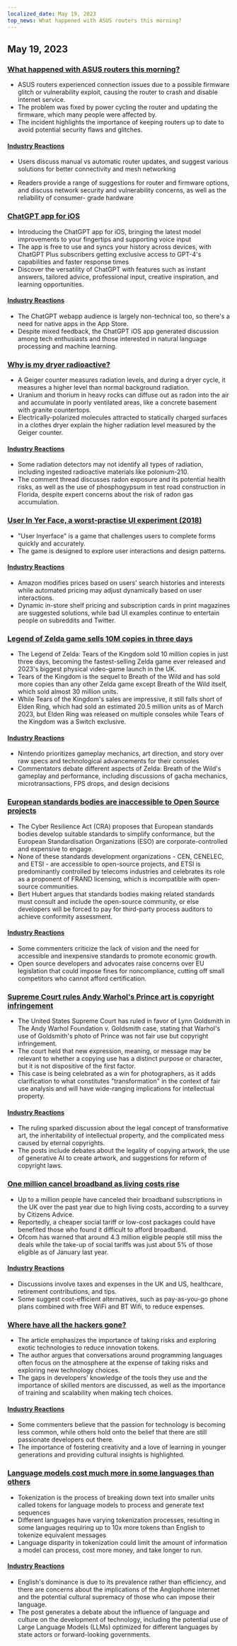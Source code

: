 ```yaml
---
localized_date: May 19, 2023
top_news: What happened with ASUS routers this morning?
---
```




<CallToAction />

<Steps>

## May 19, 2023

### [What happened with ASUS routers this morning?](https://www.downtowndougbrown.com/2023/05/what-happened-with-asus-routers-this-morning/)

- ASUS routers experienced connection issues due to a possible firmware glitch or vulnerability exploit, causing the router to crash and disable internet service.
- The problem was fixed by power cycling the router and updating the firmware, which many people were affected by.
- The incident highlights the importance of keeping routers up to date to avoid potential security flaws and glitches.

#### [Industry Reactions](http://news.ycombinator.com/item?id=35983866)

- Users discuss manual vs automatic router updates, and suggest various solutions for better connectivity and mesh networking

- Readers provide a range of suggestions for router and firmware options, and discuss network security and vulnerability concerns, as well as the reliability of consumer- grade hardware

### [ChatGPT app for iOS](https://openai.com/blog/introducing-the-chatgpt-app-for-ios)

- Introducing the ChatGPT app for iOS, bringing the latest model improvements to your fingertips and supporting voice input
- The app is free to use and syncs your history across devices, with ChatGPT Plus subscribers getting exclusive access to GPT-4's capabilities and faster response times
- Discover the versatility of ChatGPT with features such as instant answers, tailored advice, professional input, creative inspiration, and learning opportunities.

#### [Industry Reactions](http://news.ycombinator.com/item?id=35990552)

- The ChatGPT webapp audience is largely non-technical too, so there's a need for native apps in the App Store.
- Despite mixed feedback, the ChatGPT iOS app generated discussion among tech enthusiasts and those interested in natural language processing and machine learning.

### [Why is my dryer radioactive?](https://physics.stackexchange.com/questions/764460/why-is-my-dryer-radioactive)

- A Geiger counter measures radiation levels, and during a dryer cycle, it measures a higher level than normal background radiation.
- Uranium and thorium in heavy rocks can diffuse out as radon into the air and accumulate in poorly ventilated areas, like a concrete basement with granite countertops.
- Electrically-polarized molecules attracted to statically charged surfaces in a clothes dryer explain the higher radiation level measured by the Geiger counter.

#### [Industry Reactions](http://news.ycombinator.com/item?id=35990858)

- Some radiation detectors may not identify all types of radiation, including ingested radioactive materials like polonium-210.
- The comment thread discusses radon exposure and its potential health risks, as well as the use of phosphogypsum in test road construction in Florida, despite expert concerns about the risk of radon gas accumulation.

### [User In Yer Face, a worst-practise UI experiment (2018)](https://userinyerface.com/)

- "User Inyerface" is a game that challenges users to complete forms quickly and accurately.
- The game is designed to explore user interactions and design patterns.

#### [Industry Reactions](http://news.ycombinator.com/item?id=35985240)

- Amazon modifies prices based on users' search histories and interests while automated pricing may adjust dynamically based on user interactions.
- Dynamic in-store shelf pricing and subscription cards in print magazines are suggested solutions, while bad UI examples continue to entertain people on subreddits and Twitter.

### [Legend of Zelda game sells 10M copies in three days](https://finance.yahoo.com/news/legend-zelda-game-sells-10-172603983.html)

- The Legend of Zelda: Tears of the Kingdom sold 10 million copies in just three days, becoming the fastest-selling Zelda game ever released and 2023's biggest physical video-game launch in the UK.
- Tears of the Kingdom is the sequel to Breath of the Wild and has sold more copies than any other Zelda game except Breath of the Wild itself, which sold almost 30 million units.
- While Tears of the Kingdom's sales are impressive, it still falls short of Elden Ring, which had sold an estimated 20.5 million units as of March 2023, but Elden Ring was released on multiple consoles while Tears of the Kingdom was a Switch exclusive.

#### [Industry Reactions](http://news.ycombinator.com/item?id=35986956)

- Nintendo prioritizes gameplay mechanics, art direction, and story over raw specs and technological advancements for their consoles
- Commentators debate different aspects of Zelda: Breath of the Wild's gameplay and performance, including discussions of gacha mechanics, microtransactions, FPS drops, and design decisions

### [European standards bodies are inaccessible to Open Source projects](https://blog.opensource.org/another-issue-with-the-cyber-resilience-act-european-standards-bodies-are-inaccessible-to-open-source-projects/)

- The Cyber Resilience Act (CRA) proposes that European standards bodies develop suitable standards to simplify conformance, but the European Standardisation Organizations (ESO) are corporate-controlled and expensive to engage.
- None of these standards development organizations - CEN, CENELEC, and ETSI - are accessible to open-source projects, and ETSI is predominantly controlled by telecoms industries and celebrates its role as a proponent of FRAND licensing, which is incompatible with open-source communities.
- Bert Hubert argues that standards bodies making related standards must consult and include the open-source community, or else developers will be forced to pay for third-party process auditors to achieve conformity assessment.

#### [Industry Reactions](http://news.ycombinator.com/item?id=35985590)

- Some commenters criticize the lack of vision and the need for accessible and inexpensive standards to promote economic growth.
- Open source developers and advocates raise concerns over EU legislation that could impose fines for noncompliance, cutting off small competitors who cannot afford certification.

### [Supreme Court rules Andy Warhol's Prince art is copyright infringement](https://petapixel.com/2023/05/18/supreme-court-rules-andy-warhols-prince-art-is-copyright-infringement/)

- The United States Supreme Court has ruled in favor of Lynn Goldsmith in The Andy Warhol Foundation v. Goldsmith case, stating that Warhol's use of Goldsmith's photo of Prince was not fair use but copyright infringement.
- The court held that new expression, meaning, or message may be relevant to whether a copying use has a distinct purpose or character, but it is not dispositive of the first factor.
- This case is being celebrated as a win for photographers, as it adds clarification to what constitutes "transformation" in the context of fair use analysis and will have wide-ranging implications for intellectual property.

#### [Industry Reactions](http://news.ycombinator.com/item?id=35991725)

- The ruling sparked discussion about the legal concept of transformative art, the inheritability of intellectual property, and the complicated mess caused by eternal copyrights.
- The posts include debates about the legality of copying artwork, the use of generative AI to create artwork, and suggestions for reform of copyright laws.

### [One million cancel broadband as living costs rise](https://www.bbc.com/news/technology-65622403)

- Up to a million people have canceled their broadband subscriptions in the UK over the past year due to high living costs, according to a survey by Citizens Advice.
- Reportedly, a cheaper social tariff or low-cost packages could have benefited those who found it difficult to afford broadband.
- Ofcom has warned that around 4.3 million eligible people still miss the deals while the take-up of social tariffs was just about 5% of those eligible as of January last year.

#### [Industry Reactions](http://news.ycombinator.com/item?id=35984928)

- Discussions involve taxes and expenses in the UK and US, healthcare, retirement contributions, and tips.
- Some suggest cost-efficient alternatives, such as pay-as-you-go phone plans combined with free WiFi and BT Wifi, to reduce expenses.

### [Where have all the hackers gone?](https://morepablo.com/2023/05/where-have-all-the-hackers-gone.html)

- The article emphasizes the importance of taking risks and exploring exotic technologies to reduce innovation tokens.
- The author argues that conversations around programming languages often focus on the atmosphere at the expense of taking risks and exploring new technology choices.
- The gaps in developers' knowledge of the tools they use and the importance of skilled mentors are discussed, as well as the importance of training and scalability when making tech choices.

#### [Industry Reactions](http://news.ycombinator.com/item?id=35986270)

- Some commenters believe that the passion for technology is becoming less common, while others hold onto the belief that there are still passionate developers out there.
- The importance of fostering creativity and a love of learning in younger generations and providing cultural insights is highlighted.

### [Language models cost much more in some languages than others](https://blog.yenniejun.com/p/all-languages-are-not-created-tokenized)

- Tokenization is the process of breaking down text into smaller units called tokens for language models to process and generate text sequences
- Different languages have varying tokenization processes, resulting in some languages requiring up to 10x more tokens than English to tokenize equivalent messages
- Language disparity in tokenization could limit the amount of information a model can process, cost more money, and take longer to run.

#### [Industry Reactions](http://news.ycombinator.com/item?id=35983707)

- English's dominance is due to its prevalence rather than efficiency, and there are concerns about the implications of the Anglophone internet and the potential cultural supremacy of those who can impose their language.
- The post generates a debate about the influence of language and culture on the development of technology, including the potential use of Large Language Models (LLMs) optimized for different languages by state actors or forward-looking governments.

</Steps>
